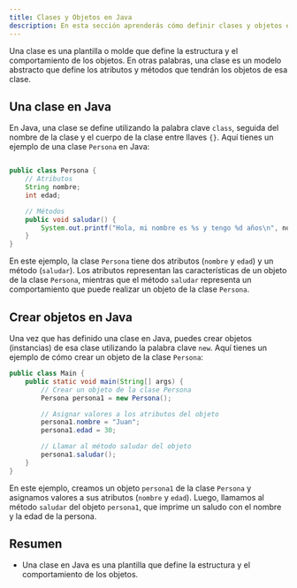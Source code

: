 ```yaml
---
title: Clases y Objetos en Java
description: En esta sección aprenderás cómo definir clases y objetos en Java y cómo interactuar con ellos para crear programas orientados a objetos.
---
```


Una clase es una plantilla o molde que define la estructura y el comportamiento de los objetos. En otras palabras, una clase es un modelo abstracto que define los atributos y métodos que tendrán los objetos de esa clase.

## Una clase en Java

En Java, una clase se define utilizando la palabra clave `class`, seguida del nombre de la clase y el cuerpo de la clase entre llaves `{}`. Aquí tienes un ejemplo de una clase `Persona` en Java:

```java

public class Persona {
    // Atributos
    String nombre;
    int edad;

    // Métodos
    public void saludar() {
        System.out.printf("Hola, mi nombre es %s y tengo %d años\n", nombre, edad);
    }
}
```

En este ejemplo, la clase `Persona` tiene dos atributos (`nombre` y `edad`) y un método (`saludar`). Los atributos representan las características de un objeto de la clase `Persona`, mientras que el método `saludar` representa un comportamiento que puede realizar un objeto de la clase `Persona`.

## Crear objetos en Java

Una vez que has definido una clase en Java, puedes crear objetos (instancias) de esa clase utilizando la palabra clave `new`. Aquí tienes un ejemplo de cómo crear un objeto de la clase `Persona`:

```java
public class Main {
    public static void main(String[] args) {
        // Crear un objeto de la clase Persona
        Persona persona1 = new Persona();

        // Asignar valores a los atributos del objeto
        persona1.nombre = "Juan";
        persona1.edad = 30;

        // Llamar al método saludar del objeto
        persona1.saludar();
    }
}
```

En este ejemplo, creamos un objeto `persona1` de la clase `Persona` y asignamos valores a sus atributos (`nombre` y `edad`). Luego, llamamos al método `saludar` del objeto `persona1`, que imprime un saludo con el nombre y la edad de la persona.

## Resumen

- Una clase en Java es una plantilla que define la estructura y el comportamiento de los objetos.

